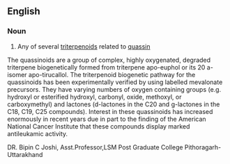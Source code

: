 ==English==

===Noun===
{{en-noun}}

#{{organic chemistry}} Any of several [[triterpenoid]]s related to [[quassin]]
The quassinoids are a group of complex, highly oxygenated, degraded triterpene biogenetically formed from triterpene apo-euphol or its 20 a-isomer apo-tirucallol. The triterpenoid biogenetic pathway for the quassinoids has been experimentally verified by using labelled mevalonate precursors. They have varying numbers of oxygen containing groups (e.g. hydroxyl or esterified hydroxyl, carbonyl, oxide, methoxyl, or carboxymethyl) and lactones (d-lactones in the C20 and g-lactones in the C18, C19, C25 compounds). Interest in these quassinoids has increased enormously in recent years due in part to the finding of the American National Cancer Institute that these compounds display marked antileukamic activity.
 
DR. Bipin C Joshi,
Asst.Professor,LSM Post Graduate College Pithoragarh-Uttarakhand